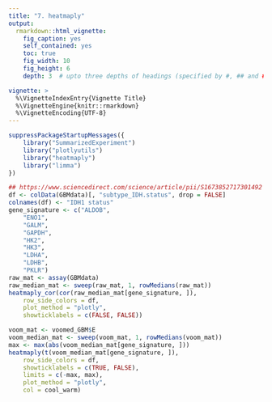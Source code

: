 ```yaml
---
title: "7. heatmaply"
output:
  rmarkdown::html_vignette:
    fig_caption: yes
    self_contained: yes
    toc: true
    fig_width: 10
    fig_height: 6
    depth: 3  # upto three depths of headings (specified by #, ## and ###)  

vignette: >
  %\VignetteIndexEntry{Vignette Title}
  %\VignetteEngine{knitr::rmarkdown}
  %\VignetteEncoding{UTF-8}
---
```


```r
suppressPackageStartupMessages({
    library("SummarizedExperiment")
    library("plotlyutils")
    library("heatmaply")
    library("limma")
})
```


```r
## https://www.sciencedirect.com/science/article/pii/S1673852717301492
df <- colData(GBMdata)[, "subtype_IDH.status", drop = FALSE]
colnames(df) <- "IDH1 status"
gene_signature <- c("ALDOB",
    "ENO1",
    "GALM",
    "GAPDH",
    "HK2",
    "HK3",
    "LDHA",
    "LDHB",
    "PKLR")
raw_mat <- assay(GBMdata)
raw_median_mat <- sweep(raw_mat, 1, rowMedians(raw_mat))
heatmaply_cor(cor(raw_median_mat[gene_signature, ]),
    row_side_colors = df,
    plot_method = "plotly",
    showticklabels = c(FALSE, FALSE))
```

```r
voom_mat <- voomed_GBM$E
voom_median_mat <- sweep(voom_mat, 1, rowMedians(voom_mat))
max <- max(abs(voom_median_mat[gene_signature, ]))
heatmaply(t(voom_median_mat[gene_signature, ]),
    row_side_colors = df,
    showticklabels = c(TRUE, FALSE),
    limits = c(-max, max),
    plot_method = "plotly",
    col = cool_warm)
```
